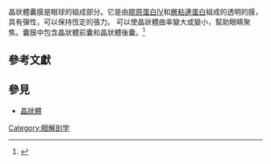 {{Infobox anatomy
| Name = 晶狀體囊膜
| Image = Gray883.png
| Caption = 穿過[[人眼|人眼]]前部的矢狀截面的上半部分。 （囊膜標記在中央右方。）
| Image2 = 
| Caption2 = 
| System = 
| Latin = capsula lentis
| Precursor = 
}}晶狀體囊膜是眼球的組成部分。它是由[[膠原蛋白|膠原蛋白]]IV和[[层粘连蛋白|層粘連蛋白]]組成的透明的膜，具有彈性，可以保持恆定的張力。 可以使晶狀體曲率變大或變小，幫助眼睛聚焦。囊膜中包含晶狀體前囊和晶狀體後囊。<ref>{{cite|url=https://www.sciencedirect.com/topics/medicine-and-dentistry/capsule-of-lens|title=Capsule of Lens|accessdate=2020-07-04|archive-date=2020-05-11|archive-url=https://web.archive.org/web/20200511115736/https://www.sciencedirect.com/topics/medicine-and-dentistry/capsule-of-lens|dead-url=no}}</ref>
== 參考文獻 ==
{{reflist}}
== 參見 ==
* [[晶状体|晶狀體]] 
{{Eye anatomy}}
{{anatomy-stub}}
[[Category:眼解剖学|Category:眼解剖学]]